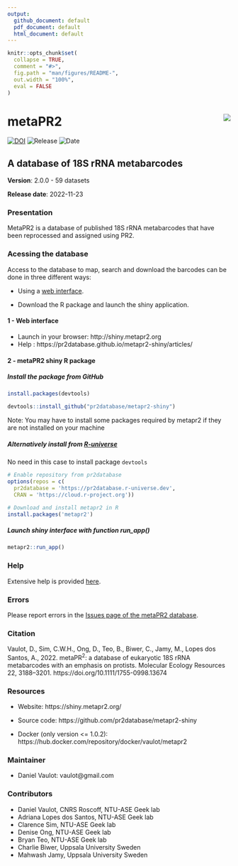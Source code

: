 ```yaml
---
output: 
  github_document: default
  pdf_document: default
  html_document: default
---
```


<!-- README.md is generated from README.Rmd. Please edit that file -->

```r
knitr::opts_chunk$set(
  collapse = TRUE,
  comment = "#>",
  fig.path = "man/figures/README-",
  out.width = "100%",
  eval = FALSE
)
```

# metaPR2 <img src="https://github.com/pr2database/metapr2-shiny/blob/main/inst/img/metapr2_logo.png?raw=true" align="right" />

<!-- badges: start -->
[![DOI](https://zenodo.org/badge/410160328.svg)](https://zenodo.org/badge/latestdoi/410160328)
![Release](https://img.shields.io/badge/release-2.0.0-blue.svg)
![Date](https://img.shields.io/badge/date-23%20Nov%202022-lightgrey.svg)

<!-- badges: end -->

## A database of 18S rRNA metabarcodes

**Version**:  2.0.0 - 59 datasets

**Release date**: 2022-11-23

### Presentation

MetaPR2 is a database of published 18S rRNA metabarcodes that have been reprocessed and assigned using PR2. 


### Acessing the database

Access to the database to map, search and download the barcodes can be done in three different ways:

- Using a [web interface](http://shiny.metapr2.org).

- Download the R package and launch the shiny application.

<!-- This is commented out.
3 - Download and run a Docker container 
 -->
 
#### 1 - Web interface

* Launch in your browser: http://shiny.metapr2.org
* Help : https://pr2database.github.io/metapr2-shiny/articles/

#### 2 - metaPR2 shiny R package


##### Install the package from GitHub

```r
install.packages(devtools)

devtools::install_github("pr2database/metapr2-shiny")

```

Note: You may have to install some packages required by metapr2 if they are not installed on your machine

##### Alternatively install from [R-universe](https://pr2database.r-universe.dev/ui#packages)
No need in this case to install package `devtools`

```r
# Enable repository from pr2database
options(repos = c(
  pr2database = 'https://pr2database.r-universe.dev',
  CRAN = 'https://cloud.r-project.org'))

# Download and install metapr2 in R
install.packages('metapr2')
```

##### Launch shiny interface with function run_app()

```r
metapr2::run_app()
```

<!-- This is commented out.
#### 3 - metaPR2 Docker container

Available from Docker repository: https://hub.docker.com/repository/docker/vaulot/metapr2

* Install docker on your computer: https://docs.docker.com/desktop/

* At shell prompt (can be Linux or Windows Powershell)

```bash
# Download container
docker pull vaulot/metapr2:v1.0.2

# Launch container
docker run --rm -p 8080:8080 metapr2

```

* In your browser: http://localhost:8080/
 
 -->
 
### Help

Extensive help is provided [here](https://pr2database.github.io/metapr2-shiny/articles/).


### Errors

Please report errors in the [Issues page of the metaPR2 database](https://github.com/pr2database/metapr2-shiny/issues).


### Citation

Vaulot, D., Sim, C.W.H., Ong, D., Teo, B., Biwer, C., Jamy, M., Lopes dos Santos, A., 2022. metaPR$^{2}$: a database of eukaryotic 18S rRNA metabarcodes with an emphasis on protists. Molecular Ecology Resources 22, 3188–3201. https://doi.org/10.1111/1755-0998.13674



### Resources

* Website: https://shiny.metapr2.org/

* Source code: https://github.com/pr2database/metapr2-shiny

* Docker (only version <= 1.0.2): https://hub.docker.com/repository/docker/vaulot/metapr2

 




### Maintainer
* Daniel Vaulot: vaulot@gmail.com

### Contributors
* Daniel Vaulot, CNRS Roscoff, NTU-ASE Geek lab
* Adriana Lopes dos Santos, NTU-ASE Geek lab 
* Clarence Sim, NTU-ASE Geek lab 
* Denise Ong, NTU-ASE Geek lab 
* Bryan Teo, NTU-ASE Geek lab
* Charlie Biwer, Uppsala University Sweden
* Mahwash Jamy, Uppsala University Sweden



